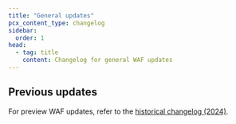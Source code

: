 ```yaml
---
title: "General updates"
pcx_content_type: changelog
sidebar:
  order: 1
head:
  - tag: title
    content: Changelog for general WAF updates
---
```



<ProductChangelog product="waf" />

## Previous updates

For preview WAF updates, refer to the [historical changelog (2024)](/waf/change-log/historical-2024/).